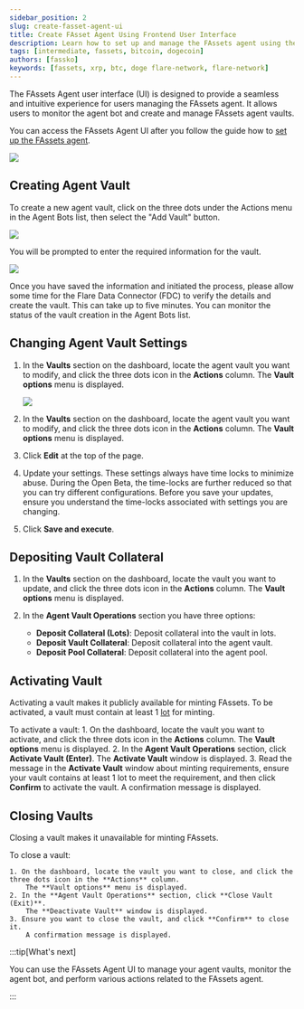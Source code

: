 ```yaml
---
sidebar_position: 2
slug: create-fasset-agent-ui
title: Create FAsset Agent Using Frontend User Interface
description: Learn how to set up and manage the FAssets agent using the frontend interface
tags: [intermediate, fassets, bitcoin, dogecoin]
authors: [fassko]
keywords: [fassets, xrp, btc, doge flare-network, flare-network]
---
```



The FAssets Agent user interface (UI) is designed to provide a seamless and intuitive experience for users managing the FAssets agent. It allows users to monitor the agent bot and create and manage FAssets agent vaults.

You can access the FAssets Agent UI after you follow the guide how to [set up the FAssets agent](/fassets/guides/deploy-fassets-agent).

<img src={FAssetsAgentInterface} />

## Creating Agent Vault

To create a new agent vault, click on the three dots under the Actions menu in the Agent Bots list, then select the "Add Vault" button.

<img src={FAssetsAgentInterfaceAddVault} />

You will be prompted to enter the required information for the vault.

<img src={FAssetsAgentInterfaceAddVaultForm} />

Once you have saved the information and initiated the process, please allow some time for the Flare Data Connector (FDC) to verify the details and create the vault. This can take up to five minutes. You can monitor the status of the vault creation in the Agent Bots list.

## Changing Agent Vault Settings

1. In the **Vaults** section on the dashboard, locate the agent vault you want to modify, and click the three dots icon in the **Actions** column.
   The **Vault options** menu is displayed.

   <img src={FAssetsAgentInterfaceVaultOperations} />

2. In the **Vaults** section on the dashboard, locate the agent vault you want to modify, and click the three dots icon in the **Actions** column.
   The **Vault options** menu is displayed.

3. Click **Edit** at the top of the page.

4. Update your settings.
   These settings always have time locks to minimize abuse.
   During the Open Beta, the time-locks are further reduced so that you can try different configurations.
   Before you save your updates, ensure you understand the time-locks associated with settings you are changing.

5. Click **Save and execute**.

## Depositing Vault Collateral

1. In the **Vaults** section on the dashboard, locate the vault you want to update, and click the three dots icon in the **Actions** column.
   The **Vault options** menu is displayed.

2. In the **Agent Vault Operations** section you have three options:

   - **Deposit Collateral (Lots)**: Deposit collateral into the vault in lots.
   - **Deposit Vault Collateral**: Deposit collateral into the agent vault.
   - **Deposit Pool Collateral**: Deposit collateral into the agent pool.

## Activating Vault

Activating a vault makes it publicly available for minting FAssets.
To be activated, a vault must contain at least 1 [lot](/fassets/minting#lots) for minting.

To activate a vault: 1. On the dashboard, locate the vault you want to activate, and click the three dots icon in the **Actions** column.
The **Vault options** menu is displayed. 2. In the **Agent Vault Operations** section, click **Activate Vault (Enter)**.
The **Activate Vault** window is displayed. 3. Read the message in the **Activate Vault** window about minting requirements, ensure your vault contains at least 1 lot to meet the requirement, and then click **Confirm** to activate the vault.
A confirmation message is displayed.

## Closing Vaults

Closing a vault makes it unavailable for minting FAssets.

To close a vault:

    1. On the dashboard, locate the vault you want to close, and click the three dots icon in the **Actions** column.
        The **Vault options** menu is displayed.
    2. In the **Agent Vault Operations** section, click **Close Vault (Exit)**.
        The **Deactivate Vault** window is displayed.
    3. Ensure you want to close the vault, and click **Confirm** to close it.
        A confirmation message is displayed.

:::tip[What's next]

You can use the FAssets Agent UI to manage your agent vaults, monitor the agent bot, and perform various actions related to the FAssets agent.

:::
